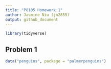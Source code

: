 ```yaml
---
title: "P8105 Homework 1"
author: Jasmine Niu (jn2855)
output: github_document
---
```


```r
library(tidyverse)
```

## Problem 1

```r
data("penguins", package = "palmerpenguins")
```

